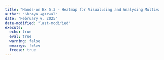```yaml
---
title: "Hands-on Ex 5.3 - Heatmap for Visualising and Analysing Multivariate Data"
author: "Shreya Agarwal"
date: "February 6, 2025"
date-modified: "last-modified"
execute: 
  echo: true
  eval: true
  warning: false
  message: false
  freeze: true
---
```

